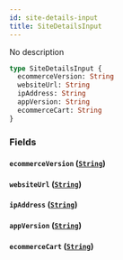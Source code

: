 ```yaml
---
id: site-details-input
title: SiteDetailsInput
---
```


No description

```graphql
type SiteDetailsInput {
  ecommerceVersion: String
  websiteUrl: String
  ipAddress: String
  appVersion: String
  ecommerceCart: String
}
```

### Fields

#### `ecommerceVersion` ([`String`](../../rate-service/scalars/string))

#### `websiteUrl` ([`String`](../../rate-service/scalars/string))

#### `ipAddress` ([`String`](../../rate-service/scalars/string))

#### `appVersion` ([`String`](../../rate-service/scalars/string))

#### `ecommerceCart` ([`String`](../../rate-service/scalars/string))
